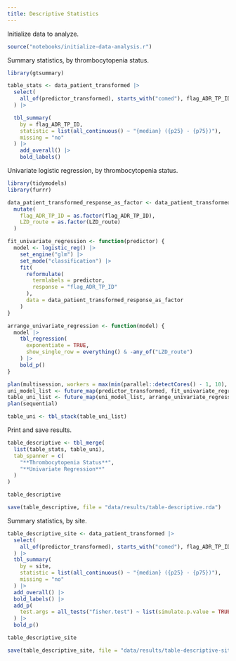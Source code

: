 ```yaml
---
title: Descriptive Statistics
---
```


Initialize data to analyze.
```r
source("notebooks/initialize-data-analysis.r")
```

Summary statistics, by thrombocytopenia status.
```r
library(gtsummary)

table_stats <- data_patient_transformed |>
  select(
    all_of(predictor_transformed), starts_with("comed"), flag_ADR_TP_ID
  ) |>

  tbl_summary(
    by = flag_ADR_TP_ID,
    statistic = list(all_continuous() ~ "{median} ({p25} - {p75})"),
    missing = "no"
  ) |>
    add_overall() |>
    bold_labels()
```

Univariate logistic regression, by thrombocytopenia status.
```r
library(tidymodels)
library(furrr)

data_patient_transformed_response_as_factor <- data_patient_transformed |>
  mutate(
    flag_ADR_TP_ID = as.factor(flag_ADR_TP_ID),
    LZD_route = as.factor(LZD_route)
  )

fit_univariate_regression <- function(predictor) {
  model <- logistic_reg() |>
    set_engine("glm") |>
    set_mode("classification") |>
    fit(
      reformulate(
        termlabels = predictor,
        response = "flag_ADR_TP_ID"
      ),
      data = data_patient_transformed_response_as_factor
    )
}

arrange_univariate_regression <- function(model) {
  model |>
    tbl_regression(
      exponentiate = TRUE,
      show_single_row = everything() & -any_of("LZD_route")
    ) |>
    bold_p()
}

plan(multisession, workers = max(min(parallel::detectCores() - 1, 10), 2))
uni_model_list <- future_map(predictor_transformed, fit_univariate_regression)
table_uni_list <- future_map(uni_model_list, arrange_univariate_regression)
plan(sequential)

table_uni <- tbl_stack(table_uni_list)
```

Print and save results.
```r
table_descriptive <- tbl_merge(
  list(table_stats, table_uni),
  tab_spanner = c(
    "**Thrombocytopenia Status**",
    "**Univariate Regression**"
  )
)

table_descriptive

save(table_descriptive, file = "data/results/table-descriptive.rda")
```

Summary statistics, by site.
```r
table_descriptive_site <- data_patient_transformed |>
  select(
    all_of(predictor_transformed), starts_with("comed"), flag_ADR_TP_ID, site, ADR_CTCAE_max, ADR_onset_first, ADR_PLT_ratio
  ) |>
  tbl_summary(
    by = site,
    statistic = list(all_continuous() ~ "{median} ({p25} - {p75})"),
    missing = "no"
  ) |>
  add_overall() |>
  bold_labels() |>
  add_p(
    test.args = all_tests("fisher.test") ~ list(simulate.p.value = TRUE)
  ) |>
  bold_p()

table_descriptive_site

save(table_descriptive_site, file = "data/results/table-descriptive-site.rda")
```